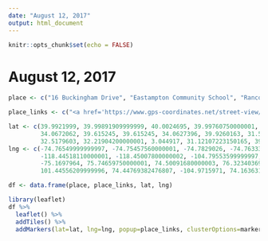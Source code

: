 ```yaml
---
date: "August 12, 2017"
output: html_document
---
```


```r
knitr::opts_chunk$set(echo = FALSE)
```

# August 12, 2017

```r
place <- c("16 Buckingham Drive", "Eastampton Community School", "Rancocas Valley Regional High School", "Buttonwood Park", "Rutgers University", "University of California, Los Anglees", "10941 Strathmore Drive", "Aurora", "Coffee Bean", "many dollars spent, many books unread, much music heard", "St. Agnes Hospital", "Talvandi Arain", "Sialkot, Punjab", "Dharamsala, Himachal Pradesh", "Magnolia Hotel", "Wu Tang Klang", "Shrine of Bullhe Shah", "St. Joseph Hospital", "Lahore, Punjab", "Ratajoa (Pool of Blood)" )

place_links <- c("<a href='https://www.gps-coordinates.net/street-view/@39.992445,-74.765458,h182,p5,z1'>Home</a>", "<a href='http://www.eastampton.k12.nj.us/'>Primary</a>", "<a href='http://rvrhs.com/'>High School</a>", "<a href='https://www.youtube.com/watch?v=WH_PC4UOoY4'>Tennis</a>", "<a href='http://newbrunswick.rutgers.edu/?utm_source=rutgers.edu&utm_medium=web&utm_campaign=uwide_sliver'>College</a>", "<a href='http://socialsciences.ucla.edu/departments/'>UCLA</a>", "<a href='https://en.wikipedia.org/wiki/Bhavacakra'>Westwood</a>", "<a href='http://cherrycreekschools.org/Pages/default.aspx'>Centennial</a>", "<a href='https://psychcentral.com/blog/archives/2012/04/15/caffeines-effects-on-your-thinking/'>many cups of joe</a>", "<a href='https://shop.uclastore.com/c-318-bookzone.aspx'>many dollars spent, many books unread</a>", "<a href='http://www.stagnes.org/150/'>where it all began</a>", "<a href='https://en.wikipedia.org/wiki/Partition_of_India'>daadkay dee praanee pind</a>", "<a href='https://en.wikipedia.org/wiki/Sialkot'>Ami day naandkay</a>", "<a href='https://www.youtube.com/watch?v=nWY0Tyhu9MM'>Madhyamaka</a>", "<a href='http://www.starwoodhotels.com/gx/property/overview/index.html?propertyID=4703&SWAQ=958P'>The Special Day</a>", "<a href='https://en.wikipedia.org/wiki/Klang_(city)'>Klang</a>", "<a href='https://www.youtube.com/watch?v=B-pTz8ZM0nw'>Bullhe Shah</a>", "<a href='https://www.sclhealth.org/locations/saint-joseph-hospital/'>My Seeds</a>", "<a href='https://en.wikipedia.org/wiki/Lahore'>Lahore</a>", "<a href='http://press.princeton.edu/titles/4250.html'>Pind</a>")

lat <- c(39.9921999, 39.99891909999999, 40.0024695, 39.99760750000001, 40.5203204, 34.068921,
         34.0672062, 39.615245, 39.615245, 34.0627396, 39.9260163, 31.5188331, 31.5188331, 
         32.5179603, 32.21904200000001, 3.044917, 31.12107223150165, 39.7464498, 31.4054167, 31.1914511)
lng <- c(-74.76549999999997, -74.75457560000001, -74.7829026, -74.7633318, -74.43591049999998,
         -118.44518110000001, -118.45007800000002, -104.79553599999997, -118.44504139999998, -118.44456500000001, 
         -75.1697964, 75.74659750000001, 74.50091680000003, 76.32340369999997, -104.99235140000002,
         101.44556209999996, 74.44769382476807, -104.9715971, 74.16363130000002, 74.05791850000003)

df <- data.frame(place, place_links, lat, lng)

library(leaflet)
df %>%
  leaflet() %>%
  addTiles() %>%
  addMarkers(lat=lat, lng=lng, popup=place_links, clusterOptions=markerClusterOptions)
```
